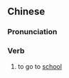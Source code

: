 {{also|就学}}
==Chinese==
{{zh-forms|s=就学}}

===Pronunciation===
{{zh-pron
|m=jiùxué
|cat=v
}}

===Verb===
{{zh-verb}}

# to go to [[school]]
